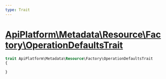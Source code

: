 ```yaml
---
type: Trait
---
```


# [ApiPlatform\Metadata\Resource\Factory\OperationDefaultsTrait](/docs/reference/Metadata/Resource/Factory/OperationDefaultsTrait)



```php
trait ApiPlatform\Metadata\Resource\Factory\OperationDefaultsTrait
{

}
```